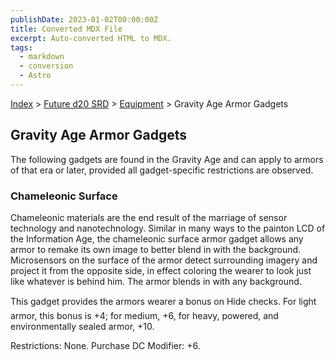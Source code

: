 ```yaml
---
publishDate: 2023-01-02T00:00:00Z
title: Converted MDX File
excerpt: Auto-converted HTML to MDX.
tags:
  - markdown
  - conversion
  - Astro
---
```






[Index](-index) > [Future d20 SRD](future-d20-srd-index) > [Equipment](future-d20-srd-equipment-index) > Gravity Age Armor Gadgets




## Gravity Age Armor Gadgets


The following gadgets are found in the Gravity Age and can apply to armors of that era or later, provided all gadget-specific restrictions are observed.


### Chameleonic Surface


Chameleonic materials are the end result of the marriage of sensor technology and nanotechnology. Similar in many ways to the painton LCD of the Information Age, the chameleonic surface armor gadget allows any armor to remake its own image to better blend in with the background. Microsensors on the surface of the armor detect surrounding imagery and project it from the opposite side, in effect coloring the wearer to look just like whatever is behind him. The armor blends in with any background.


This gadget provides the armors wearer a bonus on Hide checks. For light armor, this bonus is +4; for medium, +6, for heavy, powered, and environmentally sealed armor, +10.


Restrictions: None.
Purchase DC Modifier: +6.



